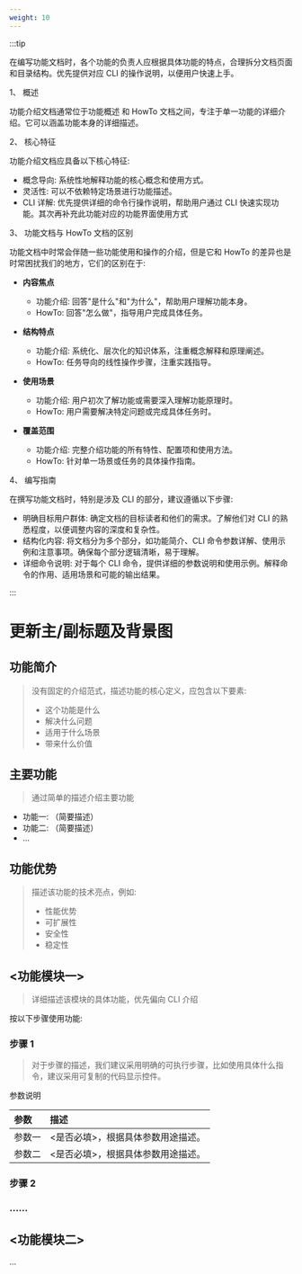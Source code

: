 ```yaml
---
weight: 10
---
```


:::tip

在编写功能文档时，各个功能的负责人应根据具体功能的特点，合理拆分文档页面和目录结构。优先提供对应 CLI 的操作说明，以便用户快速上手。

1、 概述

功能介绍文档通常位于功能概述 和 HowTo 文档之间，专注于单一功能的详细介绍。它可以涵盖功能本身的详细描述。

2、 核心特征

功能介绍文档应具备以下核心特征:

- 概念导向: 系统性地解释功能的核心概念和使用方式。
- 灵活性: 可以不依赖特定场景进行功能描述。
- CLI 详解: 优先提供详细的命令行操作说明，帮助用户通过 CLI 快速实现功能。其次再补充此功能对应的功能界面使用方式

3、 功能文档与 HowTo 文档的区别

功能文档中时常会伴随一些功能使用和操作的介绍，但是它和 HowTo 的差异也是时常困扰我们的地方，它们的区别在于:

- **内容焦点**
  - 功能介绍: 回答"是什么"和"为什么"，帮助用户理解功能本身。
  - HowTo: 回答"怎么做"，指导用户完成具体任务。

- **结构特点**
  - 功能介绍: 系统化、层次化的知识体系，注重概念解释和原理阐述。
  - HowTo: 任务导向的线性操作步骤，注重实践指导。

- **使用场景**
  - 功能介绍: 用户初次了解功能或需要深入理解功能原理时。
  - HowTo: 用户需要解决特定问题或完成具体任务时。

- **覆盖范围**
  - 功能介绍: 完整介绍功能的所有特性、配置项和使用方法。
  - HowTo: 针对单一场景或任务的具体操作指南。

4、 编写指南

在撰写功能文档时，特别是涉及 CLI 的部分，建议遵循以下步骤:

- 明确目标用户群体: 确定文档的目标读者和他们的需求。了解他们对 CLI 的熟悉程度，以便调整内容的深度和复杂性。
- 结构化内容: 将文档分为多个部分，如功能简介、CLI 命令参数详解、使用示例和注意事项。确保每个部分逻辑清晰，易于理解。
- 详细命令说明: 对于每个 CLI 命令，提供详细的参数说明和使用示例。解释命令的作用、适用场景和可能的输出结果。

:::

# 更新主/副标题及背景图

## 功能简介

> 没有固定的介绍范式，描述功能的核心定义，应包含以下要素:
>
> - 这个功能是什么
> - 解决什么问题
> - 适用于什么场景
> - 带来什么价值

## 主要功能

> 通过简单的描述介绍主要功能

- 功能一: （简要描述）
- 功能二: （简要描述）
- ...

## 功能优势

> 描述该功能的技术亮点，例如:
>
> - 性能优势
> - 可扩展性
> - 安全性
> - 稳定性


## \<功能模块一\>

> 详细描述该模块的具体功能，优先偏向 CLI 介绍

按以下步骤使用功能:

<Steps>

### 步骤 1

> 对于步骤的描述，我们建议采用明确的可执行步骤，比如使用具体什么指令，建议采用可复制的代码显示控件。

参数说明

| 参数   | 描述                               |
| :----- | :--------------------------------- |
| 参数一 | \<是否必填\>，根据具体参数用途描述。 |
| 参数二 | \<是否必填\>，根据具体参数用途描述。 |

### 步骤 2

### ......

</Steps>

## \<功能模块二\>

...